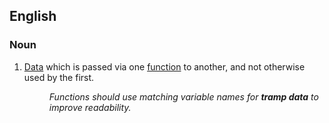 ==English==

===Noun===
{{en-noun|-|head=[[tramp]] [[data]]}}

# {{label|en|programming}} [[data|Data]] which is passed via one [[function]] to another, and not otherwise used by the first.
#: ''Functions should use matching variable names for '''tramp data''' to improve readability.''